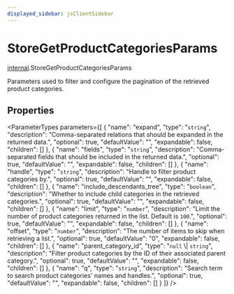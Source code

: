 ```yaml
---
displayed_sidebar: jsClientSidebar
---
```



# StoreGetProductCategoriesParams

[internal](../../modules/internal.mdx).StoreGetProductCategoriesParams

Parameters used to filter and configure the pagination of the retrieved product categories.

## Properties

<ParameterTypes parameters={[
  {
    "name": "expand",
    "type": "`string`",
    "description": "Comma-separated relations that should be expanded in the returned data.",
    "optional": true,
    "defaultValue": "",
    "expandable": false,
    "children": []
  },
  {
    "name": "fields",
    "type": "`string`",
    "description": "Comma-separated fields that should be included in the returned data.",
    "optional": true,
    "defaultValue": "",
    "expandable": false,
    "children": []
  },
  {
    "name": "handle",
    "type": "`string`",
    "description": "Handle to filter product categories by.",
    "optional": true,
    "defaultValue": "",
    "expandable": false,
    "children": []
  },
  {
    "name": "include_descendants_tree",
    "type": "`boolean`",
    "description": "Whether to include child categories in the retrieved categories.",
    "optional": true,
    "defaultValue": "",
    "expandable": false,
    "children": []
  },
  {
    "name": "limit",
    "type": "`number`",
    "description": "Limit the number of product categories returned in the list. Default is `100`.",
    "optional": true,
    "defaultValue": "",
    "expandable": false,
    "children": []
  },
  {
    "name": "offset",
    "type": "`number`",
    "description": "The number of items to skip when retrieving a list.",
    "optional": true,
    "defaultValue": "0",
    "expandable": false,
    "children": []
  },
  {
    "name": "parent_category_id",
    "type": "``null`` \\| `string`",
    "description": "Filter product categories by the ID of their associated parent category.",
    "optional": true,
    "defaultValue": "",
    "expandable": false,
    "children": []
  },
  {
    "name": "q",
    "type": "`string`",
    "description": "Search term to search product categories' names and handles.",
    "optional": true,
    "defaultValue": "",
    "expandable": false,
    "children": []
  }
]} />
